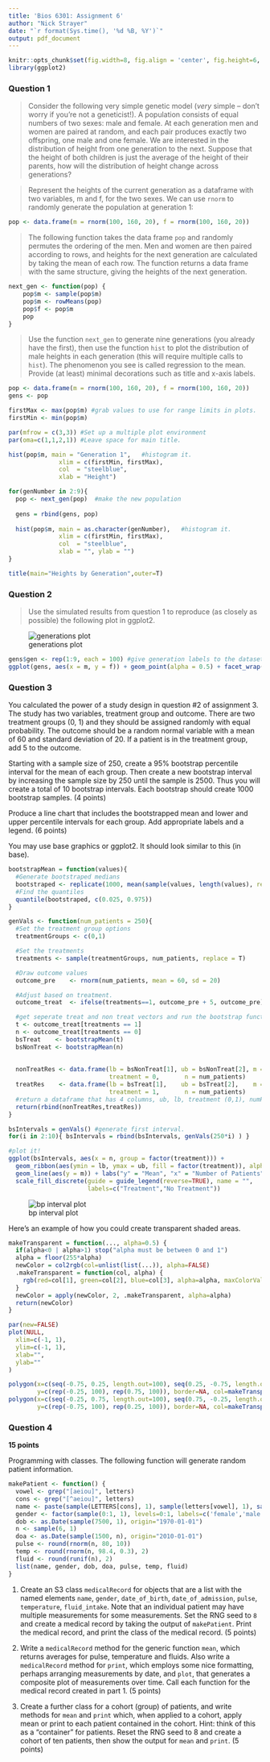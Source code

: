 ```yaml
---
title: 'Bios 6301: Assignment 6'
author: "Nick Strayer"
date: "`r format(Sys.time(), '%d %B, %Y')`"
output: pdf_document
---
```

```r
knitr::opts_chunk$set(fig.width=8, fig.align = 'center', fig.height=6, warning=FALSE, message=FALSE)
library(ggplot2)
```

### Question 1 ###

> Consider the following very simple genetic model (*very* simple -- don't worry if you're not a geneticist!). A population consists of equal numbers of two sexes: male and female. At each generation men and women are paired at random, and each pair produces exactly two offspring, one male and one female. We are interested in the distribution of height from one generation to the next. Suppose that the height of both children is just the average of the height of their parents, how will the distribution of height change across generations?

> Represent the heights of the current generation as a dataframe with two variables, m and f, for the two sexes. We can use `rnorm` to randomly generate the population at generation 1:

```r
pop <- data.frame(m = rnorm(100, 160, 20), f = rnorm(100, 160, 20))
```

> The following function takes the data frame `pop` and randomly permutes the ordering of the men. Men and women are then paired according to rows, and heights for the next generation are calculated by taking the mean of each row. The function returns a data frame with the same structure, giving the heights of the next generation.

```r
next_gen <- function(pop) {
    pop$m <- sample(pop$m)
    pop$m <- rowMeans(pop)
    pop$f <- pop$m
    pop
}
```

> Use the function `next_gen` to generate nine generations (you already have the first), then use the function `hist` to plot the distribution of male heights in each generation (this will require multiple calls to `hist`). The phenomenon you see is called regression to the mean.  Provide (at least) minimal decorations such as title and x-axis labels.

```r
pop <- data.frame(m = rnorm(100, 160, 20), f = rnorm(100, 160, 20))
gens <- pop

firstMax <- max(pop$m) #grab values to use for range limits in plots. 
firstMin <- min(pop$m)

par(mfrow = c(3,3)) #Set up a multiple plot environment
par(oma=c(1,1,2,1)) #Leave space for main title. 

hist(pop$m, main = "Generation 1",   #histogram it. 
              xlim = c(firstMin, firstMax),
              col  = "steelblue", 
              xlab = "Height") 

for(genNumber in 2:9){
  pop <- next_gen(pop)  #make the new population
  
  gens = rbind(gens, pop)
  
  hist(pop$m, main = as.character(genNumber),   #histogram it. 
              xlim = c(firstMin, firstMax),
              col  = "steelblue", 
              xlab = "", ylab = "") 
}

title(main="Heights by Generation",outer=T)
```

### Question 2 ###

> Use the simulated results from question 1 to reproduce (as closely as possible) the following plot in ggplot2.

![generations plot](http://d.pr/i/Xh0d+)

```r
gens$gen <- rep(1:9, each = 100) #give generation labels to the dataset
ggplot(gens, aes(x = m, y = f)) + geom_point(alpha = 0.5) + facet_wrap(~gen, nrow = 3)
```

### Question 3 ###

You calculated the power of a study design in question #2 of assignment 3. The study has two variables, treatment group and outcome. There are two treatment groups (0, 1) and they should be assigned randomly with equal probability. The outcome should be a random normal variable with a mean of 60 and standard deviation of 20. If a patient is in the treatment group, add 5 to the outcome.

Starting with a sample size of 250, create a 95% bootstrap percentile interval for the mean of each group. Then create a new bootstrap interval by increasing the sample size by 250 until the sample is 2500. Thus you will create a total of 10 bootstrap intervals.  Each bootstrap should create 1000 bootstrap samples. (4 points)

Produce a line chart that includes the bootstrapped mean and lower and upper percentile intervals for each group.  Add appropriate labels and a legend. (6 points)

You may use base graphics or ggplot2.  It should look similar to this (in base).

```r
bootstrapMean = function(values){
  #Generate bootstraped medians
  bootstraped <- replicate(1000, mean(sample(values, length(values), replace=T)) )
  #Find the quantiles
  quantile(bootstraped, c(0.025, 0.975))
}

genVals <- function(num_patients = 250){
  #Set the treatment group options
  treatmentGroups <- c(0,1)

  #Set the treatments
  treatments <- sample(treatmentGroups, num_patients, replace = T)

  #Draw outcome values
  outcome_pre    <- rnorm(num_patients, mean = 60, sd = 20)

  #Adjust based on treatment.
  outcome_treat  <- ifelse(treatments==1, outcome_pre + 5, outcome_pre) 

  #get seperate treat and non treat vectors and run the bootstrap function on them
  t <- outcome_treat[treatments == 1]
  n <- outcome_treat[treatments == 0]
  bsTreat    <- bootstrapMean(t)
  bsNonTreat <- bootstrapMean(n)
  
  
  nonTreatRes <- data.frame(lb = bsNonTreat[1], ub = bsNonTreat[2], m = mean(n), 
                            treatment = 0,       n = num_patients)
  treatRes    <- data.frame(lb = bsTreat[1],    ub = bsTreat[2],    m = mean(t), 
                            treatment = 1,       n = num_patients)
  #return a dataframe that has 4 columns, ub, lb, treatment (0,1), numPatients
  return(rbind(nonTreatRes,treatRes))
}

bsIntervals = genVals() #generate first interval. 
for(i in 2:10){ bsIntervals = rbind(bsIntervals, genVals(250*i) ) }

#plot it!
ggplot(bsIntervals, aes(x = n, group = factor(treatment))) + 
  geom_ribbon(aes(ymin = lb, ymax = ub, fill = factor(treatment)), alpha = 0.5) +
  geom_line(aes(y = m)) + labs("y" = "Mean", "x" = "Number of Patients") + 
  scale_fill_discrete(guide = guide_legend(reverse=TRUE), name = "", 
                      labels=c("Treatment","No Treatment"))
```

![bp interval plot](bpi.jpg)

Here's an example of how you could create transparent shaded areas.

```r
makeTransparent = function(..., alpha=0.5) {
  if(alpha<0 | alpha>1) stop("alpha must be between 0 and 1")
  alpha = floor(255*alpha)  
  newColor = col2rgb(col=unlist(list(...)), alpha=FALSE)
  .makeTransparent = function(col, alpha) {
    rgb(red=col[1], green=col[2], blue=col[3], alpha=alpha, maxColorValue=255)
  }
  newColor = apply(newColor, 2, .makeTransparent, alpha=alpha)
  return(newColor)
}

par(new=FALSE)
plot(NULL,
  xlim=c(-1, 1),
  ylim=c(-1, 1),
  xlab="",
  ylab=""
)

polygon(x=c(seq(-0.75, 0.25, length.out=100), seq(0.25, -0.75, length.out=100)),
        y=c(rep(-0.25, 100), rep(0.75, 100)), border=NA, col=makeTransparent('blue',alpha=0.5))
polygon(x=c(seq(-0.25, 0.75, length.out=100), seq(0.75, -0.25, length.out=100)),
        y=c(rep(-0.75, 100), rep(0.25, 100)), border=NA, col=makeTransparent('red',alpha=0.5))
```

### Question 4 ###

**15 points**

Programming with classes.  The following function will generate random patient information.

```r
makePatient <- function() {
  vowel <- grep("[aeiou]", letters)
  cons <- grep("[^aeiou]", letters)
  name <- paste(sample(LETTERS[cons], 1), sample(letters[vowel], 1), sample(letters[cons], 1), sep='')
  gender <- factor(sample(0:1, 1), levels=0:1, labels=c('female','male'))
  dob <- as.Date(sample(7500, 1), origin="1970-01-01")
  n <- sample(6, 1)
  doa <- as.Date(sample(1500, n), origin="2010-01-01")
  pulse <- round(rnorm(n, 80, 10))
  temp <- round(rnorm(n, 98.4, 0.3), 2)
  fluid <- round(runif(n), 2)
  list(name, gender, dob, doa, pulse, temp, fluid)
}
```

1. Create an S3 class `medicalRecord` for objects that are a list with the named elements `name`, `gender`, `date_of_birth`, `date_of_admission`, `pulse`, `temperature`, `fluid_intake`. Note that an individual patient may have multiple measurements for some measurements.  Set the RNG seed to `8` and create a medical record by taking the output of `makePatient`.  Print the medical record, and print the class of the medical record. (5 points)

2. Write a `medicalRecord` method for the generic function `mean`, which returns averages for pulse, temperature and fluids. Also write a `medicalRecord` method for `print`, which employs some nice formatting, perhaps arranging measurements by date, and `plot`, that generates a composite plot of measurements over time.  Call each function for the medical record created in part 1. (5 points)

3. Create a further class for a cohort (group) of patients, and write methods for `mean` and `print` which, when applied to a cohort, apply mean or print to each patient contained in the cohort. Hint: think of this as a "container" for patients.  Reset the RNG seed to 8 and create a cohort of ten patients, then show the output for `mean` and `print`. (5 points)
